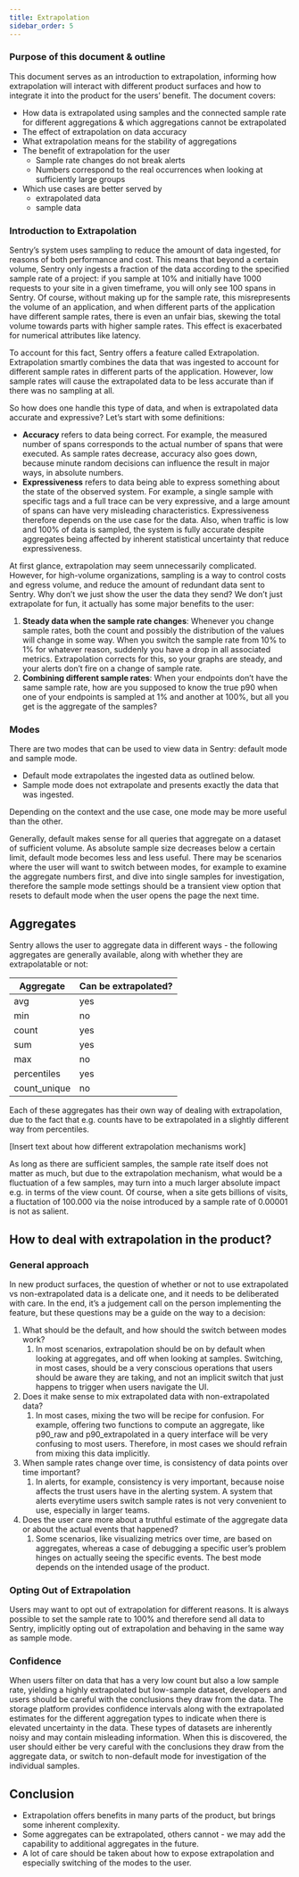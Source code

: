 ```yaml
---
title: Extrapolation
sidebar_order: 5
---
```


### Purpose of this document & outline

This document serves as an introduction to extrapolation, informing how extrapolation will interact with different product surfaces and how to integrate it into the product for the users’ benefit. The document covers:

- How data is extrapolated using samples and the connected sample rate for different aggregations & which aggregations cannot be extrapolated
- The effect of extrapolation on data accuracy
- What extrapolation means for the stability of aggregations
- The benefit of extrapolation for the user
    - Sample rate changes do not break alerts
    - Numbers correspond to the real occurrences when looking at sufficiently large groups
- Which use cases are better served by
    - extrapolated data
    - sample data

### Introduction to Extrapolation

Sentry’s system uses sampling to reduce the amount of data ingested, for reasons of both performance and cost. This means that beyond a certain volume, Sentry only ingests a fraction of the data according to the specified sample rate of a project: if you sample at 10% and initially have 1000 requests to your site in a given timeframe, you will only see 100 spans in Sentry. Of course, without making up for the sample rate, this misrepresents the volume of an application, and when different parts of the application have different sample rates, there is even an unfair bias, skewing the total volume towards parts with higher sample rates. This effect is exacerbated for numerical attributes like latency.

To account for this fact, Sentry offers a feature called Extrapolation. Extrapolation smartly combines the data that was ingested to account for different sample rates in different parts of the application. However, low sample rates will cause the extrapolated data to be less accurate than if there was no sampling at all.

So how does one handle this type of data, and when is extrapolated data accurate and expressive? Let’s start with some definitions: 

- **Accuracy** refers to data being correct. For example, the measured number of spans corresponds to the actual number of spans that were executed. As sample rates decrease, accuracy also goes down, because minute random decisions can influence the result in major ways, in absolute numbers. 
- **Expressiveness** refers to data being able to express something about the state of the observed system. For example, a single sample with specific tags and a full trace can be very expressive, and a large amount of spans can have very misleading characteristics. Expressiveness therefore depends on the use case for the data. Also, when traffic is low and 100% of data is sampled, the system is fully accurate despite aggregates being affected by inherent statistical uncertainty that reduce expressiveness.

At first glance, extrapolation may seem unnecessarily complicated. However, for high-volume organizations, sampling is a way to control costs and egress volume, and reduce the amount of redundant data sent to Sentry. Why don’t we just show the user the data they send? We don’t just extrapolate for fun, it actually has some major benefits to the user:

1. **Steady data when the sample rate changes**: Whenever you change sample rates, both the count and possibly the distribution of the values will change in some way. When you switch the sample rate from 10% to 1% for whatever reason, suddenly you have a drop in all associated metrics. Extrapolation corrects for this, so your graphs are steady, and your alerts don’t fire on a change of sample rate. 
2. **Combining different sample rates**: When your endpoints don’t have the same sample rate, how are you supposed to know the true p90 when one of your endpoints is sampled at 1% and another at 100%, but all you get is the aggregate of the samples?




### **Modes**

There are two modes that can be used to view data in Sentry: default mode and sample mode.

- Default mode extrapolates the ingested data as outlined below.
- Sample mode does not extrapolate and presents exactly the data that was ingested.

Depending on the context and the use case, one mode may be more useful than the other. 

Generally, default makes sense for all queries that aggregate on a dataset of sufficient volume. As absolute sample size decreases below a certain limit, default mode becomes less and less useful. There may be scenarios where the user will want to switch between modes, for example to examine the aggregate numbers first, and dive into single samples for investigation, therefore the sample mode settings should be a transient view option that resets to default mode when the user opens the page the next time.

## Aggregates

Sentry allows the user to aggregate data in different ways - the following aggregates are generally available, along with whether they are extrapolatable or not:

| **Aggregate** | **Can be extrapolated?** |
| --- | --- |
| avg | yes |
| min | no |
| count | yes |
| sum | yes |
| max | no |
| percentiles | yes |
| count_unique | no |

Each of these aggregates has their own way of dealing with extrapolation, due to the fact that e.g. counts have to be extrapolated in a slightly different way from percentiles. 

[Insert text about how different extrapolation mechanisms work]

As long as there are sufficient samples, the sample rate itself does not matter as much, but due to the extrapolation mechanism, what would be a fluctuation of a few samples, may turn into a much larger absolute impact e.g. in terms of the view count. Of course, when a site gets billions of visits, a fluctation of 100.000 via the noise introduced by a sample rate of 0.00001 is not as salient. 


## How to deal with extrapolation in the product?

### General approach

In new product surfaces, the question of whether or not to use extrapolated vs non-extrapolated data is a delicate one, and it needs to be deliberated with care. In the end, it’s a judgement call on the person implementing the feature, but these questions may be a guide on the way to a decision:

1. What should be the default, and how should the switch between modes work?
    1. In most scenarios, extrapolation should be on by default when looking at aggregates, and off when looking at samples. Switching, in most cases, should be a very conscious operations that users should be aware they are taking, and not an implicit switch that just happens to trigger when users navigate the UI.
2. Does it make sense to mix extrapolated data with non-extrapolated data?
    1. In most cases, mixing the two will be recipe for confusion. For example, offering two functions to compute an aggregate, like p90_raw and p90_extrapolated in a query interface will be very confusing to most users. Therefore, in most cases we should refrain from mixing this data implicitly. 
3. When sample rates change over time, is consistency of data points over time important?
    1. In alerts, for example, consistency is very important, because noise affects the trust users have in the alerting system. A system that alerts everytime users switch sample rates is not very convenient to use, especially in larger teams.
4. Does the user care more about a truthful estimate of the aggregate data or about the actual events that happened?
    1. Some scenarios, like visualizing metrics over time, are based on aggregates, whereas a case of debugging a specific user’s problem hinges on actually seeing the specific events. The best mode depends on the intended usage of the product. 


### Opting Out of Extrapolation
Users may want to opt out of extrapolation for different reasons. It is always possible to set the sample rate to 100% and therefore send all data to Sentry, implicitly opting out of extrapolation and behaving in the same way as sample mode. 

### Confidence

When users filter on data that has a very low count but also a low sample rate, yielding a highly extrapolated but low-sample dataset, developers and users should be careful with the conclusions they draw from the data. The storage platform provides confidence intervals along with the extrapolated estimates for the different aggregation types to indicate when there is elevated uncertainty in the data. These types of datasets are inherently noisy and may contain misleading information. When this is discovered, the user should either be very careful with the conclusions they draw from the aggregate data, or switch to non-default mode for investigation of the individual samples. 

## **Conclusion**

- Extrapolation offers benefits in many parts of the product, but brings some inherent complexity.
- Some aggregates can be extrapolated, others cannot - we may add the capability to additional aggregates in the future.
- A lot of care should be taken about how to expose extrapolation and especially switching of the modes to the user.